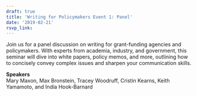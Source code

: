 ```yaml
---
draft: true 
title: 'Writing for Policymakers Event 1: Panel'
date: '2019-02-21'
rsvp_link: 
---
```


Join us for a panel discussion on writing for grant-funding agencies and policymakers. With experts from academia, industry, and government, this seminar will dive into white papers, policy memos, and more, outlining how to concisely convey complex issues and sharpen your communication skills.

<b>Speakers</b>  
Mary Maxon, Max Bronstein, Tracey Woodruff, Cristin Kearns, Keith Yamamoto, and India Hook-Barnard




